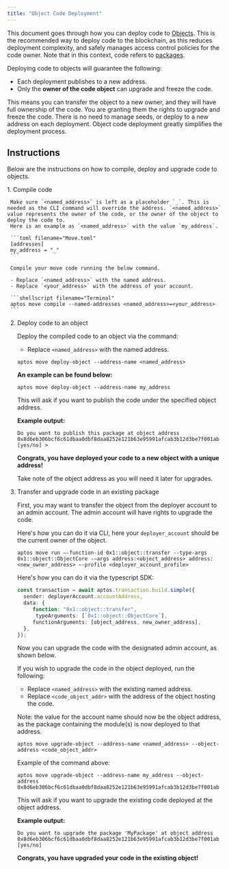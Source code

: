 ```yaml
---
title: "Object Code Deployment"
---
```



This document goes through how you can deploy code to [Objects](../../../build/smart-contracts/objects). This is the recommended way to deploy code to the blockchain, as this reduces deployment complexity,
and safely manages access control policies for the code owner. Note that in this context, code refers to [packages](../../../build/smart-contracts/book/packages).

Deploying code to objects will guarantee the following:

- Each deployment publishes to a new address.
- Only the **owner of the code object** can upgrade and freeze the code.

This means you can transfer the object to a new owner, and they will have full ownership of the code. You are granting them the rights to upgrade and freeze the code.
There is no need to manage seeds, or deploy to a new address on each deployment. Object code deployment greatly simplifies the deployment process.

## Instructions

Below are the instructions on how to compile, deploy and upgrade code to objects.

<Steps>
  1. Compile code

     Make sure `<named_address>` is left as a placeholder `_`. This is needed as the CLI command will override the address. `<named_address>` value represents the owner of the code, or the owner of the object to deploy the code to.
     Here is an example as `<named_address>` with the value `my_address`.

     ```toml filename="Move.toml"
     [addresses]
     my_address = "_"
     ```

     Compile your move code running the below command.

     - Replace `<named_address>` with the named address.
     - Replace `<your_address>` with the address of your account.

     ```shellscript filename="Terminal"
     aptos move compile --named-addresses <named_address>=<your_address>
     ```

  2. Deploy code to an object

     Deploy the compiled code to an object via the command:

     - Replace `<named_address>` with the named address.

     ```shellscript filename="Terminal"
     aptos move deploy-object --address-name <named_address>
     ```

     **An example can be found below:**

     ```shellscript filename="Terminal"
     aptos move deploy-object --address-name my_address
     ```

     This will ask if you want to publish the code under the specified object address.

     **Example output:**

     ```shellscript filename="Terminal"
     Do you want to publish this package at object address 0x8d6eb306bcf6c61dbaa0dbf8daa8252e121b63e95991afcab3b12d3be7f001ab [yes/no] >
     ```

     **Congrats, you have deployed your code to a new object with a unique address!**

     Take note of the object address as you will need it later for upgrades.

  3. Transfer and upgrade code in an existing package

     First, you may want to transfer the object from the deployer account to an admin account. The admin account will have rights to upgrade the code.

     Here's how you can do it via CLI, here your `deployer_account` should be the current owner of the object.

     ```shellscript
     aptos move run —-function-id 0x1::object::transfer --type-args 0x1::object::ObjectCore -—args address:<object_address> address:<new_owner_address> —-profile <deployer_account_profile>
     ```

     Here's how you can do it via the typescript SDK:

     ```typescript
     const transaction = await aptos.transaction.build.simple({
       sender: deployerAccount.accountAddress,
       data: {
     	  function: "0x1::object::transfer",
           typeArguments: [`0x1::object::ObjectCore`],
     	  functionArguments: [object_address, new_owner_address],
       },
     });
     ```

     Now you can upgrade the code with the designated admin account, as shown below.

     If you wish to upgrade the code in the object deployed, run the following:

     - Replace `<named_address>` with the existing named address.
     - Replace `<code_object_addr>` with the address of the object hosting the code.

     Note: the value for the account name should now be the object address, as the package containing the module(s) is now deployed to that address.

     ```shellscript filename="Terminal"
     aptos move upgrade-object --address-name <named_address> --object-address <code_object_addr>
     ```

     Example of the command above:

     ```shellscript filename="Terminal"
     aptos move upgrade-object --address-name my_address --object-address 0x8d6eb306bcf6c61dbaa0dbf8daa8252e121b63e95991afcab3b12d3be7f001ab
     ```

     This will ask if you want to upgrade the existing code deployed at the object address.

     **Example output:**

     ```shellscript filename="Terminal"
     Do you want to upgrade the package 'MyPackage' at object address 0x8d6eb306bcf6c61dbaa0dbf8daa8252e121b63e95991afcab3b12d3be7f001ab [yes/no]
     ```

     **Congrats, you have upgraded your code in the existing object!**
</Steps>
